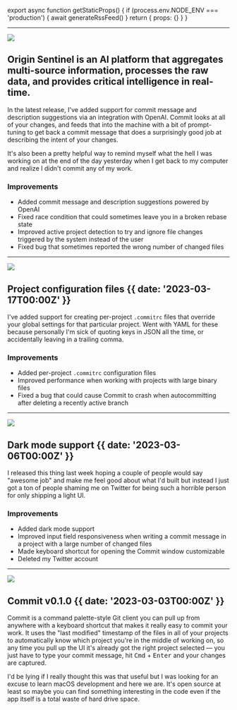 
export async function getStaticProps() {
  if (process.env.NODE_ENV === 'production') {
    await generateRssFeed()
  }
  return { props: {} }
}

---

![](@/images/commit-suggestions.png)

## Origin Sentinel is an Al platform that aggregates multi-source information, processes the raw data, and provides critical intelligence in real-time.

In the latest release, I've added support for commit message and description suggestions via an integration with OpenAI. Commit looks at all of your changes, and feeds that into the machine with a bit of prompt-tuning to get back a commit message that does a surprisingly good job at describing the intent of your changes.

It's also been a pretty helpful way to remind myself what the hell I was working on at the end of the day yesterday when I get back to my computer and realize I didn't commit any of my work.

### <SparkleIcon /> Improvements

- Added commit message and description suggestions powered by OpenAI
- Fixed race condition that could sometimes leave you in a broken rebase state
- Improved active project detection to try and ignore file changes triggered by the system instead of the user
- Fixed bug that sometimes reported the wrong number of changed files

---

![](@/images/configuration-files.png)

## Project configuration files {{ date: '2023-03-17T00:00Z' }}

I've added support for creating per-project `.commitrc` files that override your global settings for that particular project. Went with YAML for these because personally I'm sick of quoting keys in JSON all the time, or accidentally leaving in a trailing comma.

### <SparkleIcon /> Improvements

- Added per-project `.commitrc` configuration files
- Improved performance when working with projects with large binary files
- Fixed a bug that could cause Commit to crash when autocommitting after deleting a recently active branch

---

![](@/images/dark-mode.png)

## Dark mode support {{ date: '2023-03-06T00:00Z' }}

I released this thing last week hoping a couple of people would say "awesome job" and make me feel good about what I'd built but instead I just got a ton of people shaming me on Twitter for being such a horrible person for only shipping a light UI.

### <SparkleIcon /> Improvements

- Added dark mode support
- Improved input field responsiveness when writing a commit message in a project with a large number of changed files
- Made keyboard shortcut for opening the Commit window customizable
- Deleted my Twitter account

---

![](@/images/first-release.png)

## Commit v0.1.0 {{  date: '2023-03-03T00:00Z' }}

Commit is a command palette-style Git client you can pull up from anywhere with a keyboard shortcut that makes it really easy to commit your work. It uses the "last modified" timestamp of the files in all of your projects to automatically know which project you're in the middle of working on, so any time you pull up the UI it's already got the right project selected — you just have to type your commit message, hit <kbd>Cmd</kbd> + <kbd>Enter</kbd> and your changes are captured.

I'd be lying if I really thought this was that useful but I was looking for an excuse to learn macOS development and here we are. It's open source at least so maybe you can find something interesting in the code even if the app itself is a total waste of hard drive space.
